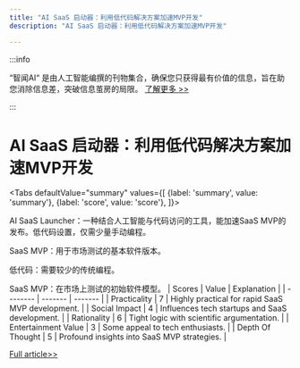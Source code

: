 ```yaml
---
title: "AI SaaS 启动器：利用低代码解决方案加速MVP开发"
description: "AI SaaS 启动器：利用低代码解决方案加速MVP开发"

---
```



:::info

“智闻AI“ 是由人工智能编撰的刊物集合，确保您只获得最有价值的信息，旨在助您消除信息差，突破信息茧房的局限。  [了解更多 >>](/)

:::

# AI SaaS 启动器：利用低代码解决方案加速MVP开发


<Tabs
	defaultValue="summary"
	values={[
	{label: 'summary', value: 'summary'},
	{label: 'score', value: 'score'},
]}>
<TabItem value="summary">


AI SaaS Launcher：一种结合人工智能与代码访问的工具，能加速SaaS MVP的发布。低代码设置，仅需少量手动编程。

SaaS MVP：用于市场测试的基本软件版本。

低代码：需要较少的传统编程。

SaaS MVP：在市场上测试的初始软件模型。
</TabItem>
<TabItem value="score">
	| Scores     | Value   | Explanation |
	| -------- | ------- | ------- |
	| Practicality  | 7    | Highly practical for rapid SaaS MVP development.    |
	| Social Impact | 4     | Influences tech startups and SaaS development.    |
	| Rationality    | 6    | Tight logic with scientific argumentation.    |
	| Entertainment Value    | 3    | Some appeal to tech enthusiasts.    |
	| Depth Of Thought    | 5    | Profound insights into SaaS MVP strategies.    |
</TabItem>
</Tabs>

[Full article>>](https://www.producthunt.com/posts/ai-saas-launcher)
